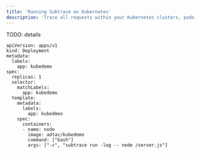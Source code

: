 ```yaml
---
title: 'Running Subtrace on Kubernetes'
description: 'Trace all requests within your Kubernetes clusters, pods and deployment.'
---
```


TODO: details

```
apiVersion: apps/v1
kind: Deployment
metadata:
  labels:
    app: kubedemo
spec:
  replicas: 1
  selector:
    matchLabels:
      app: kubedemo
  template:
    metadata:
      labels:
        app: kubedmeo
    spec:
      containers:
      - name: node
        image: adtac/kubedemo
        command: ["bash"]
        args: ["-c", "subtrace run -log -- node /server.js"]
```
